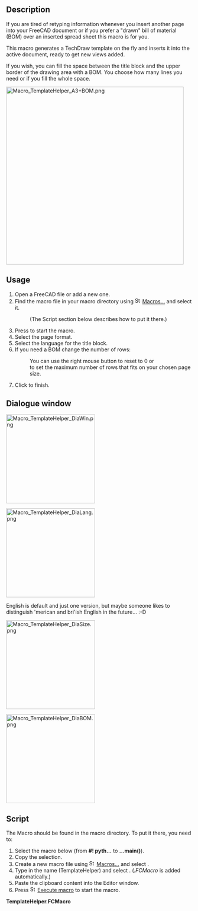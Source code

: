 <languages/>
<translate>

<!--T:1-->
{{Macro
|Name=Macro TemplateHelper
|Description=This macro generates a template to use with the TechDraw workbench and adds a new page with a new template object to the active dokument, ready to place views on it. And it can supply a bill of material (BOM), if wanted.
|Author=FBXL5
|Date=2023-12-26
|Version=00.02
|SeeAlso=[[TechDraw_TemplateGenerator|TechDraw TemplateGenerator]]
}}

== Description == <!--T:2-->

<!--T:3-->
If you are tired of retyping information whenever you insert another page into your FreeCAD document or if you prefer a "drawn" bill of material (BOM) over an inserted spread sheet this macro is for you.

<!--T:4-->
This macro generates a TechDraw template on the fly and inserts it into the active document, ready to get new views added.

<!--T:5-->
If you wish, you can fill the space between the title block and the upper border of the drawing area with a BOM. You choose how many lines you need or if you fill the whole space.

</translate>
[[Image:Macro_TemplateHelper_A3+BOM.png|480px]]
<translate>
<!--T:6-->
{{Caption|Page with macro generated template, ISO A3 + bill of material}}

== Usage == <!--T:7-->

<!--T:8-->
# Open a FreeCAD file or add a new one.
# Find the macro file in your macro directory using [[Image:Std_DlgMacroExecute.svg|16px]] [[Std_DlgMacroExecute|Macros...]] and select it.
#: (The Script section below describes how to put it there.)
# Press {{Button|Execute}} to start the macro.
# Select the page format.
# Select the language for the title block.
# If you need a BOM change the number of rows:
#: You can use the right mouse button to reset to 0 or
#: to set the maximum number of rows that fits on your chosen page size.
# Click {{Button|OK}} to finish.

== Dialogue window == <!--T:9-->

</translate>
[[Image:Macro_TemplateHelper_DiaWin.png|240px]]
<translate>
<!--T:10-->
{{Caption|Dialogue window on launch}}

</translate>
[[Image:Macro_TemplateHelper_DiaLang.png|240px]]
<translate>
<!--T:11-->
{{Caption|Language options}}

<!--T:12-->
English is default and just one version, but maybe someone likes to distinguish 'merican and bri'ish English in the future... :-D

</translate>
[[Image:Macro_TemplateHelper_DiaSize.png|240px]]
<translate>
<!--T:13-->
{{Caption|Format options, yet without A4- (landscape)}}

</translate>
[[Image:Macro TemplateHelper DiaBOM.png|240px]]
<translate>
<!--T:14-->
{{Caption|BOM options}}

== Script == <!--T:15-->

<!--T:16-->
The Macro should be found in the macro directory. To put it there, you need to:
# Select the macro below (from '''#! pyth...''' to '''...main()''').
# Copy the selection.
# Create a new macro file using [[Image:Std_DlgMacroExecute.svg|16px]] [[Std_DlgMacroExecute|Macros...]] and select {{Button|Create}}.
# Type in the name (TemplateHelper) and select {{Button|OK}}. (''.FCMacro'' is added automatically.)
# Paste the clipboard content into the Editor window.
# Press [[Image:Std_DlgMacroExecuteDirect.svg|16px]] [[Std_DlgMacroExecuteDirect|Execute macro]] to start the macro.


</translate>
<div class="mw-collapsible mw-collapsed toccolours">
'''TemplateHelper.FCMacro'''
<div class="mw-collapsible-content">
{{MacroCode|code=
#! python
# -*- coding: utf-8 -*-
# (c) 2021 <FBXL5>, LGPL
# Thanks to WRS for some very helpful suggestions.
"""
This script generates or overwrites a TechDraw Template file (MyTemplate.svg)
and then adds it to the active FreeCAD document.

GUI section:
1. It reads the Language parameter from the preferences to customise the
   user interface (DE and EN are finished and I tried my best with IT and FR)
2. It checks if you have assigned a template directory in your TechDraw preferences yet!
3. It checks if a FreeCAD file is opened.
   If either is False nothing will be generated.
4. You can choose a language for the title block labelling (fix texts).
   (DE, EN, IT, FR available)
5. You can choose one from several drawing formats.
   (ISO is finished but ANSI and Arch formats need tweaking)
6. If you need a bill of material you can enter the needed number of rows (lines).
   Right mouse action lets you reset the value to (default) 0 or to the maximum
   of rows which was set when the format was chosen.
7. You can choose to cancel or to execute the creation.

Template creation:
8. A template file (MyTemplate.svg) will be generated and
   saved into your template directory. (You can use it like any other template
   or save it for later reuse until it is overwritten by the next macro run)

Insertion sction:
9.  It adds new page object and a new temlate object to the active FreeCAD file.
10. "MyTemplate.svg" is loaded into the templated object.
11. Some editable texts are altered depending on allready existing pages:
    On all first page:
    - author's name
    - date of creation (current date)
    - format
    On any but the first page these are copied from the first page to the current:
    - Owner's details
    - Copyright info
    - Title and part number
    - CAD version
    and the total number of sheets is updated on all Pages
In contrast to manually inserted pages and templates these pages and templates
are numbered with only 2 digits and afterwards their labels are changed
from page to Blatt/Sheet/Feuille/Pagina + the two digit number.

Some entries could be handled by follow-up macros now.

!!! It is strongly recommended to save,close and reopen
    the active document before adding another page,
    especially with another format.
    The previously generated editable texts will slip to the
!!! current positions of the newly generated ones

I have tried to follow this naming rule:
 class names:    CamelCase
 function names: mixedCase
 constant names: ALL_CAPITAL + underscore
 variable names: lower_case + underscore
"""

__Name__= "Template Helper"
__Comment__ = "Template generator, Page adder, BOM provider"
__Author__ = "FBXL5"
__Version__ = "00.02"
__Date__    = "2023-12-26"
__License__ = "LGPL-2.0-or-later as FreeCAD"
__Web__ = ""
__Wiki__ = "http://www.freecad.org/wiki/index.php?title=Macro_TemplateHelper"
__Icon__  = ""
__IconW__  = ""
__Help__ = "Start the macro and see what happens"
__Status__ = "Alpha"
__Requires__ = "FreeCAD >= 0.19 + Python3 "
__Communication__ = "http://www.freecad.org/wiki/index.php?title=User: FBXL5"
__Files__ = ""

# imports and constants
import time, os     # built-in modules
from PySide2 import QtCore
from PySide2.QtWidgets import (QDialog, QPushButton, QLabel, QComboBox,
                               QLineEdit, QAction, QDoubleSpinBox)

# - SVG creation -

class ToteBag:
    pass
# This class is empty to act as a container for several variables

borders = ToteBag()      #- one bag for drawing border offsets
sheet_format = ToteBag() #- one bag for page dimensions
title_block = ToteBag()  #- one bag for title block static texts
bom_list = ToteBag()     #- one bag for bill of material
owner_data = ToteBag()   #- one bag for owner's data and copyright info

class InputWindow(QDialog):
    """
    This provides a user interface to set some properties.
    """
    def __init__(self):
        super(InputWindow, self).__init__()
        self.initUI()

    def initUI(self):
        # set some defaut values
        #- Get the path to the template folder that is set in the FreeCAD parameters
        parameter_path = FreeCAD.ParamGet("User parameter:BaseApp/Preferences/Mod/TechDraw/Files")
        template_path = parameter_path.GetString("TemplateDir")
        template_name = "MyTemplate.svg"
        #- Link template_path and template_name for any OS
        self.template_file = os.path.join(template_path, template_name)

        parameter_path = FreeCAD.ParamGet("User parameter:BaseApp/Preferences/General")
        app_language = parameter_path.GetString("Language")
        self.setWindowTexts(app_language)

        self.result = "Cancelled" # Default return status
        # the window has 640 x 480 pixels and is centered by default
        #- set window dimensions
        self.setMaximumWidth(400)
        self.setMaximumHeight(350)
        self.setWindowTitle(self.text_window)
        self.setWindowFlags(QtCore.Qt.WindowStaysOnTopHint)

        if template_path == "":
            # create some labels
            self.text_template_directory = ("" +
            "You haven't assigned a template directory \n" +
            "in your TechDraw preferences yet! \n\n" +
            "Have a look at: \n Preferenes \n - TechDraw \n - " +
            "General \n - Template Directory")
            self.label_format = QLabel(self.text_template_directory, self)
            self.label_format.setStyleSheet("""
                background-color: #f0ddbb;
                font-size: 14px;
                """)
            #- OK button
            self.ok_button = QPushButton(self.text_ok, self)
            self.ok_button.clicked.connect(self.onCancel)
            self.ok_button.move(200, 300)

        elif FreeCAD.activeDocument() == None:
            # create some labels
            self.text_template_directory = ("" +
            "No active FreeCAD file found! \n\n" +
            "Open a FreeCAD file before \n" +
            "launching this macro. \n")
            self.label_format = QLabel(self.text_template_directory, self)
            self.label_format.setStyleSheet("""
                background-color: #f0ddbb;
                font-size: 22px;
                """)
            #- OK button
            self.ok_button = QPushButton(self.text_ok, self)
            self.ok_button.clicked.connect(self.onCancel)
            self.ok_button.move(200, 300)

        else:
            # create some labels
            self.label_format = QLabel(self.text_format, self)
            self.label_format.move(20, 90)
            self.label_language = QLabel(self.text_language, self)
            self.label_language.move(20, 20)
            self.label_BOM_rows = QLabel(self.text_bom, self)
            self.label_BOM_rows.move(20, 160)
            self.label_warning = QLabel(self.text_warning, self)
            self.label_warning.move(20, 260)
            # set up lists for pop-ups
            self.format_list = ("ISO A0","ISO A1","ISO A2","ISO A3","ISO A4","ISO A4-",\
                "ANSI A","ANSI B","ANSI C","ANSI D","ANSI E",\
                "Arch A","Arch B","Arch C","Arch D","Arch E","Arch E1")
            self.language_list = ("DE","FR","IT","UK","US")
            # create some result containers and set default values
            self.result_format   = "ISO A4"
            self.result_language = "UK"
            # create some input elements
            #- set up pop-up menu - ComboBox - Format
            self.popup_format = QComboBox(self)
            self.popup_format.setToolTip(self.tooltip_format)
            self.popup_format.move(200, 100)
            self.popup_format.addItems(self.format_list)
            self.popup_format.setCurrentIndex(self.format_list.index("ISO A4"))
            self.popup_format.activated[str].connect(self.onPopupFormat)
            #- set up pop-up menu - ComboBox - Language
            self.popup_language = QComboBox(self)
            self.popup_language.setToolTip(self.tooltip_language)
            self.popup_language.move(200, 20)
            self.popup_language.addItems(self.language_list)
            self.popup_language.setCurrentIndex(self.language_list.index("UK"))
            self.popup_language.activated[str].connect(self.onPopupLanguage)
            # set up text input field - Number of BOM rows
            self.input_BOM_rows = QDoubleSpinBox(self)
            self.input_BOM_rows.setToolTip(self.tooltip_bom)
            self.input_BOM_rows.setMinimum(0)
            self.input_BOM_rows.setMaximum(34) # default value for ISO A4
            self.input_BOM_rows.setDecimals(0) # no decimals
            self.input_BOM_rows.setValue(0)    # no BOM as default
            self.input_BOM_rows.move(200, 180)
            self.input_BOM_rows.setFixedWidth(60)
            # set contextual menu options for text editing widget
            # reset text field to default
            self.BOM_action1 = QAction(self)
            self.BOM_action1.setText(self.text_none)
            self.BOM_action1.triggered.connect(self.onBOMAction1)
            # set tex maximum
            self.BOM_action2 = QAction(self)
            self.BOM_action2.setText(self.text_maximum)
            self.BOM_action2.triggered.connect(self.onBOMAction2)
            # define RMB-menu and add options
            self.input_BOM_rows.setContextMenuPolicy(QtCore.Qt.ActionsContextMenu)
            self.input_BOM_rows.addAction(self.BOM_action1)
            self.input_BOM_rows.addAction(self.BOM_action2)

            #- cancel button
            self.cancel_button = QPushButton(self.text_cancel, self)
            self.cancel_button.clicked.connect(self.onCancel)
            self.cancel_button.setAutoDefault(False) # no AutoDefault with okButton!
            self.cancel_button.move(80, 300)
            #- OK button
            self.ok_button = QPushButton(self.text_ok, self)
            self.ok_button.clicked.connect(self.onOk)
            self.ok_button.move(200, 300)

        # now make the window visible
        self.show()

    def setWindowTexts(self, lang):
        if lang == "German":
            self.text_format   = "Gewünschtes Blattformat \nauswählen"
            self.text_language = "Sprache für Schriftfeld \nund Stückliste auswählen"
            self.text_bom      = ("Bei Bedarf \nAnzahl erforderlicher"+
            " \nStücklistenzeilen eingeben")
            self.text_window   = "Dialogfenster"
            self.text_cancel   = "Abbrechen"
            self.text_ok       = "OK"
            self.text_none     = "Keine"
            self.text_maximum  = "Maximal"
            self.text_warning  = ("Nicht vergessen, die Datei zu \nSpeichern, Schließen " +
            "und wieder zu Öffnen!")
            self.tooltip_format   = ("Die Auswahl eines Blattformats \nsetzt "+
            "die Anzahl der Stücklistenzeilen \nauf 0 zurück")
            self.tooltip_language = "Sprache des Schriftfeldes auswählen"
            self.tooltip_bom      = ("Die Anzahl der \nStücklistenzeilen"+
            " \neingeben oder  mit \nder rechten Maustaste \n\"Keine\" oder \n\"Maximal\" auswählen")
        elif lang == "French":
            self.text_format   = "Sélectionnez le format \nde page de votre choix"
            self.text_language = "Sélectionnez language de le \ncartouche et la liste des pièces"
            self.text_bom      = "Entrer nombre de lignes \npour la liste des pièces, \nau besoin"
            self.text_window   = "Fenêtre de dialogue"
            self.text_cancel   = "Annuler"
            self.text_ok       = "OK"
            self.text_none     = "Aucun"
            self.text_maximum  = "Maximum"
            self.text_warning  = "Don't forget to Save, Close \nand Reopen the file!"
            self.tooltip_format   = ("Selecting a sheet format \n"+
            "resets the number \nof BOM rows to 0")
            self.tooltip_language = "Select language of the title block"
            self.tooltip_bom      = ("Enter the number \nof BOM rows or use \n"+
            "right mouse buton \nto select \"Aucun\" or \n\"Maximum\"")
        elif lang == "Italian":
            self.text_format   = "Selezionare il formato \ndesiderato"
            self.text_language = "Selezionare lingua del \ncartiglio e la lista dei pezzi"
            self.text_bom      = "Inserire numero delle linee \nper la lista dei pezzi, \nall'occorrenza"
            self.text_window   = "Finestra di dialogo"
            self.text_cancel   = "Annulla"
            self.text_ok       = "OK"
            self.text_none     = "Nessuno"
            self.text_maximum  = "Massimo"
            self.text_warning  = "Don't forget to Save, Close \nand Reopen the file!"
            self.tooltip_format   = ("Selecting a sheet format \n"+
            "resets the number \nof BOM rows to 0")
            self.tooltip_language = "Select language of the title block"
            self.tooltip_bom      = ("Enter the number \nof BOM rows or use \n"+
            "right mouse buton \nto select \"Nessuno\" or \n\"Massimo\"")
        else:
            self.text_format   = "Select desired \nsheet format"
            self.text_language = "Select language for \nthe title block and BOM"
            self.text_bom      = "Enter number of rows \nfor a BOM, if required"
            self.text_window   = "Dialogue window"
            self.text_cancel   = "Cancel"
            self.text_ok       = "OK"
            self.text_none     = "None"
            self.text_maximum  = "Maximum"
            self.text_warning  = "Don't forget to Save, Close \nand Reopen the file!"
            self.tooltip_format   = ("Selecting a sheet format \n"+
            "resets the number \nof BOM rows to 0")
            self.tooltip_language = "Select language of the title block"
            self.tooltip_bom      = ("Enter the number \nof BOM rows or use \n"+
            "right mouse buton \nto select \"None\" or \n\"Maximum\"")

    def onPopupFormat(self, selected_text):
        self.result_format = selected_text
        # WRS suggestion:
        max_row = 0
        # Set the maximum number of rows for the chosen format
        if selected_text == "ISO A4-":
            max_row = 18
        elif selected_text == "ISO A4":
            max_row = 34
        elif selected_text =="ISO A3":
            max_row = 34
        elif selected_text =="ISO A2":
            max_row = 54
        elif selected_text =="ISO A1":
            max_row = 83
        elif selected_text =="ISO A0":
            max_row = 125

        elif selected_text =="ANSI A":
            max_row = 31
        elif selected_text =="ANSI B":
            max_row = 31
        elif selected_text =="ANSI C":
            max_row = 56
        elif selected_text =="ANSI D":
            max_row = 78
        elif selected_text =="ANSI E":
            max_row = 128

        elif selected_text =="Arch A":
            max_row = 35
        elif selected_text =="Arch B":
            max_row = 35
        elif selected_text =="Arch C":
            max_row = 61
        elif selected_text =="Arch D":
            max_row = 86
        elif selected_text =="Arch E":
            max_row = 137
        elif selected_text =="Arch E1":
            max_row = 111
        else:
            max_row = 0

        self.input_BOM_rows.setMaximum(max_row) # max. value for selectd format
        self.input_BOM_rows.setValue(0)         # reset default value

    def onPopupLanguage(self, selected_text):
        self.result_language = selected_text

    def onBOMAction1(self):
        # no bill of material
	    self.input_BOM_rows.setValue(0)

    def onBOMAction2(self):
        # max. rows for selected format
        self.input_BOM_rows.setValue(self.input_BOM_rows.maximum())

    def onCancel(self):
        self.result = "Cancelled"
        self.close()

    def onOk(self):
        self.result = "OK"
        self.close()

#- set values according to ISO, ANSI, Arch
def setBorderValues(format):
    # customise values if needed
    # I assume ANSI and Arch need different values but as long as I'm not sure
    # these settings are quite redundant but are not removed
    if format[0:3] == "ANS":
        borders.drawing_area_top    = 10 # distance from page boundary
        borders.drawing_area_bottom = 10
        borders.drawing_area_left   = 20
        borders.drawing_area_right  = 10
        borders.sheet_frame_top     = 5  # distance from drawing area border
        borders.sheet_frame_bottom  = 5
        borders.sheet_frame_left    = 5
        borders.sheet_frame_right   = 5
    elif format[0:3] == "Arc":
        borders.drawing_area_top    = 10 # distance from page boundary
        borders.drawing_area_bottom = 10
        borders.drawing_area_left   = 20
        borders.drawing_area_right  = 10
        borders.sheet_frame_top     = 5  # distance from drawing area border
        borders.sheet_frame_bottom  = 5
        borders.sheet_frame_left    = 5
        borders.sheet_frame_right   = 5
    elif format == "ISO A4-":
        borders.drawing_area_top    = 20 # distance from page boundary
        borders.drawing_area_bottom = 10
        borders.drawing_area_left   = 10
        borders.drawing_area_right  = 10
        borders.sheet_frame_top     = 5  # distance from drawing area border
        borders.sheet_frame_bottom  = 5
        borders.sheet_frame_left    = 5
        borders.sheet_frame_right   = 5
    else:
        borders.drawing_area_top    = 10 # distance from page boundary
        borders.drawing_area_bottom = 10
        borders.drawing_area_left   = 20
        borders.drawing_area_right  = 10
        borders.sheet_frame_top     = 5  # distance from drawing area border
        borders.sheet_frame_bottom  = 5
        borders.sheet_frame_left    = 5
        borders.sheet_frame_right   = 5

def setSheetDimensions(format):
    if format[0:3] == "ANS":
        if format[-1:] == "A":
            sheet_format.width  = "216"
            sheet_format.height = "279"
        elif format[-1:] == "B":
            sheet_format.width  = "432"
            sheet_format.height = "279"
        elif format[-1:] == "C":
            sheet_format.width  = "559"
            sheet_format.height = "432"
        elif format[-1:] == "D":
            sheet_format.width  = "864"
            sheet_format.height = "559"
        else: # E
            sheet_format.width  = "1118"
            sheet_format.height = "864"
    elif format[0:3] == "Arc":
        if format[-1:] == "A":
            sheet_format.width  = "229"
            sheet_format.height = "305"
        elif format[-1:] == "B":
            sheet_format.width  = "457"
            sheet_format.height = "305"
        elif format[-1:] == "C":
            sheet_format.width  = "610"
            sheet_format.height = "457"
        elif format[-1:] == "D":
            sheet_format.width  = "914"
            sheet_format.height = "610"
        elif format[-1:] == "E":
            sheet_format.width  = "1219"
            sheet_format.height = "914"
        else: # E1
            sheet_format.width  = "1067"
            sheet_format.height = "762"
    else: # ISO
        if format[-2:] == "4-":
            sheet_format.width  = "297"
            sheet_format.height = "210"
        elif format[-1:] == "4":
            sheet_format.width  = "210"
            sheet_format.height = "297"
        elif format[-1:] == "3":
            sheet_format.width  = "420"
            sheet_format.height = "297"
        elif format[-1:] == "2":
            sheet_format.width  = "594"
            sheet_format.height = "420"
        elif format[-1:] == "1":
            sheet_format.width  = "841"
            sheet_format.height = "594"
        else: # A0
            sheet_format.width  = "1189"
            sheet_format.height = "841"
    print(format, sheet_format.width, sheet_format.height)

def setTitleBlockStaticTexts(language):
    # Labels for the text entry fields in chosen language
    if language == "DE":
        title_block.author_name      = "Ersteller:"
        title_block.date_of_creation = "Datum:"
        title_block.supervisor_name  = "Prüfer:"
        title_block.date_of_approval = "Datum:"
        title_block.sheet_format     = "Format:"
        title_block.sheet_scale      = "Maßstab:"
        title_block.weight           = "Gewicht:"
        title_block.owner            = "Eigentümer:"
        title_block.version          = "Version:"
        title_block.sheet_count      = "Blatt:"
    elif language == "FR":
        title_block.author_name      = "Dessinateur:"
        title_block.date_of_creation = "Date:"
        title_block.supervisor_name  = "Validé par:"
        title_block.date_of_approval = "Date:"
        title_block.sheet_format     = "Format:"
        title_block.sheet_scale      = "Échelle:"
        title_block.weight           = "Poids:"
        title_block.owner            = "Société:"
        title_block.version          = "Version:"
        title_block.sheet_count      = "Feuille:"
    elif language == "IT":
        title_block.author_name      = "Nome Progettista:"
        title_block.date_of_creation = "Data:"
        title_block.supervisor_name  = "Supervisore:"
        title_block.date_of_approval = "Data:"
        title_block.sheet_format     = "Formato:"
        title_block.sheet_scale      = "Scala:"
        title_block.weight           = "Peso:"
        title_block.owner            = "Ditta:"
        title_block.version          = "Numero di Versione:"
        title_block.sheet_count      = "Pagina:"
    else:
        title_block.author_name      = "Author Name:"
        title_block.date_of_creation = "Date:"
        title_block.supervisor_name  = "Supervisor Name:"
        title_block.date_of_approval = "Date:"
        title_block.sheet_format     = "Format:"
        title_block.sheet_scale      = "Scale:"
        title_block.weight           = "Weight:"
        title_block.owner            = "Owner:"
        title_block.version          = "Version:"
        title_block.sheet_count      = "Sheet:"

def setBillOfMaterialTexts(language):
    # Labels for the BOM bottom line in chosen language
    if language == "DE":
        bom_list.position = "Pos."
        bom_list.amount   = "Menge"
        bom_list.unit     = "Einheit"
        bom_list.title    = "Benennung"
        bom_list.number   = "Sachnummer"
        bom_list.material = "Werkstoff"
        bom_list.mass     = "Masse"
        bom_list.remark   = "Bemerkung"
    else:
        bom_list.position = "Pos."
        bom_list.amount   = "Qty."
        bom_list.unit     = "Unit"
        bom_list.title    = "Title"
        bom_list.number   = "Part number"
        bom_list.material = "Material"
        bom_list.mass     = "Mass"
        bom_list.remark   = "Remark"

#- Function to generate an svg-instruction to draw a rectangle with the given values
def svgrect(width,height,x,y):
    svg_line=("<rect width=\""+width+"\" height=\""+height+"\" x=\""+x+"\" y=\""+y+"\" />")
    return svg_line

#- Function to generate an svg-instruction to draw a path element (line) with the given values
def svgpath(x1,y1,x2,y2):
    if x2=="v" or x2=="V" or x2=="h" or x2=="H":
        svg_line=("<path d=\"m "+x1+","+y1+" "+x2+" "+y2+"\" />")
    else:
        svg_line=("<path d=\"m "+x1+","+y1+" l "+x2+","+y2+"\" />")
    return svg_line

#- Function to generate an svg-instruction to place a text element with the given values
def svgtext(posX,posY,strValue):
    svg_line=("<text x=\""+posX+"\" y=\""+posY+"\">"+strValue+"</text>")
    return svg_line

#- Function to generate an svg-instruction to place an editable text element with the given values
def FCeditext(entryName,posX,posY,strValue):
    svg_line=("<text freecad:editable=\""+entryName+"\" x=\""+posX+"\" y=\""+posY \
    +"\">  <tspan>"+strValue+"</tspan>  </text>")
    return svg_line

#- Create a file and insert a header line
def createSvgFile(file_path):
    t=open(file_path, "w") # w = write, overwrites existing files
    t.write("<?xml version=\"1.0\" encoding=\"UTF-8\" standalone=\"no\"?>")
    t.close

#- Create opening svg-tag
#   Namespace section
def startSvg(file_path):
    t=open(file_path, "a", encoding="utf-8")
    # a = append, new lines are added at the end of an existing file
    # encoding="utf-8", helps with special characters if the Python interpreter is in ASCII mode
    t.write("\n"+"\n")
    t.write("<svg\n")
    t.write("  xmlns=\"http://www.w3.org/2000/svg\" version=\"1.1\"\n")
    t.write("  xmlns:freecad=\"http://www.freecad.org/wiki/index.php?title=Svg_Namespace\"\n")
    t.close
#   Sheet size section
def createSheet(file_path):
    #- set sheet dimensions
    sWidth  = sheet_format.width
    sHeight = sheet_format.height
    t=open(file_path, "a", encoding="utf-8")
    t.write("  width =\""+sWidth+"mm\"\n")
    t.write("  height=\""+sHeight+"mm\"\n")
    t.write("  viewBox=\"0 0 "+sWidth+" "+sHeight+"\">\n")
    t.close
    # identical values for width and height and Viewbox' width and height will synchronise mm and svg-units

#- Create closing svg-tag
def endSvg(file_path):
    t=open(file_path, "a", encoding="utf-8")
    t.write("</svg>")
    t.close

#- Frame creation
def createFrame(file_path):
    t=open(file_path, "a", encoding="utf-8")
    t.write("    <g id=\"drawing-frame\"\n")
    t.write("      style=\"fill:none;stroke:#000000;stroke-width:0.5;\
stroke-linecap:round\">\n")
    #- set sheet dimensions
    sWidth  = sheet_format.width
    sHeight = sheet_format.height
    #- set frame offsets
    dAT = borders.drawing_area_top
    dAB = borders.drawing_area_bottom
    dAL = borders.drawing_area_left
    dAR = borders.drawing_area_right
    sFT = borders.sheet_frame_top
    sFB = borders.sheet_frame_bottom
    sFL = borders.sheet_frame_left
    sFR = borders.sheet_frame_right
    # inner Frame, drawing area
    #- upper left corner
    drawingX=str(dAL)
    drawingY=str(dAT)
    #- lower right corner
    drawingWidth=str(int(sWidth)-dAR)
    drawingHeight=str(int(sHeight)-dAB)
    t.write("      <!-- Drawing area "+drawingX+" "+drawingY+" "+drawingWidth+" "+drawingHeight+" -->\n")
    #- frame dimensions
    drawingWidth=str(int(sWidth)-dAL-dAR)
    drawingHeight=str(int(sHeight)-dAT-dAB)
    #- frame rectangle
    t.write("      "+svgrect(drawingWidth,drawingHeight,drawingX,drawingY)+"\n")
    # outer frame
    #- upper left corner
    drawingX=str(dAL-sFL)
    drawingY=str(dAT-sFT)
    #- lower right corner
    drawingWidth=str(int(sWidth)-dAR+sFR)
    drawingHeight=str(int(sHeight)-dAB+sFB)
    t.write("      <!-- Sheet frame "+drawingX+" "+drawingY+" "+drawingWidth+" "+drawingHeight+" -->\n")
    #- frame dimensions
    drawingWidth=str(int(sWidth)-dAL-dAR+sFL+sFR)
    drawingHeight=str(int(sHeight)-dAT-dAB+sFT+sFB)
    #- frame rectangle
    t.write("      "+svgrect(drawingWidth,drawingHeight,drawingX,drawingY)+"\n")
    t.write("    </g>\n\n")
    t.close

#- Indexes and folding marks creation
def createDecoration(file_path):
    t = open(file_path, "a", encoding="utf-8")
    t.write("    <g id=\"index-separators\"\n")
    t.write("      style=\"fill:none;stroke:#000000;stroke-width:0.25;\
stroke-linecap:round\">\n")
    #- set sheet dimensions
    sWidth  = sheet_format.width
    sHeight = sheet_format.height
    #- set frame offsets
    dAT = borders.drawing_area_top
    dAB = borders.drawing_area_bottom
    dAL = borders.drawing_area_left
    dAR = borders.drawing_area_right
    sFT = borders.sheet_frame_top
    sFB = borders.sheet_frame_bottom
    sFL = borders.sheet_frame_left
    sFR = borders.sheet_frame_right

    drawingX=str(dAL)
    drawingY=str(dAT)
    drawingWidth=str(int(sWidth)-dAL-dAR)
    drawingHeight=str(int(sHeight)-dAT-dAB)

    #- starting point values of center lines
    indexCenter=str(int(drawingWidth)/2+dAL)
    indexMiddle=str(int(drawingHeight)/2+dAT)
    indexLeft=str(dAL+5)
    indexRight=str(int(drawingWidth)+dAL-5)
    indexUpper=str(dAT+5)
    indexLower=str(int(drawingHeight)+dAT-5)

    #- centre and middle markings of drawing area
    if sWidth=="210": # format=="DIN-A4":
        indexLeft=str(dAL)
        t.write("        "+svgpath(indexLeft,indexMiddle,"h","-15")+"\n")
    elif sWidth == "297": # format=="DIN-A4-":
        indexUpper = str(dAT)
        t.write("        "+svgpath(indexCenter,indexUpper,"v","-15")+"\n")
    elif sWidth=="420": # format=="DIN-A3":
        indexLeft=str(dAL+5)
        t.write("        "+svgpath(indexCenter,indexUpper,"v","-10")+"\n")
        t.write("        "+svgpath(indexCenter,indexLower,"v"," 10")+"\n")
        t.write("        "+svgpath(indexLeft,indexMiddle,"h","-20")+"\n")
        t.write("        "+svgpath(indexRight,indexMiddle,"h"," 10")+"\n")
    else :
        t.write("        "+svgpath(indexCenter,indexUpper,"v","-10")+"\n")
        t.write("        "+svgpath(indexCenter,indexLower,"v"," 10")+"\n")
        t.write("        "+svgpath(indexLeft,indexMiddle,"h","-10")+"\n")
        t.write("        "+svgpath(indexRight,indexMiddle,"h"," 10")+"\n")

    #- starting point values of separator lines
    indexLeft =str(dAL)
    indexRight=str(int(drawingWidth)+dAL)
    indexUpper=str(dAT)
    indexLower=str(int(drawingHeight)+dAT)

    #- set number of horizontal and vertical indexes
    # this needs to be extended for American formats
    if sWidth=="420": # format=="DIN-A3":
        indexCountX=8
        indexCountY=6
    elif sWidth=="594": # format=="DIN-A2":
        indexCountX=12
        indexCountY=8
    elif sWidth=="841": # format=="DIN-A1":
        indexCountX=16
        indexCountY=12
    elif sWidth=="1189": # format=="DIN-A0":
        indexCountX=24
        indexCountY=16
    else :
        indexCountX=0
        indexCountY=0

    #- indexCenter and indexMiddle contain strings but floating point
    #   numbers are needed to calculate
    floatCenter=int(drawingWidth)/2+dAL
    floatMiddle=int(drawingHeight)/2+dAT

    #- horizontal index separators
    max=int(indexCountX/2-1)
    for value in range(0,max):
        indexX=str(floatCenter+(value+1)*50)
        t.write("        "+svgpath(indexX,indexUpper,"v"," -5")+"\n")
        t.write("        "+svgpath(indexX,indexLower,"v","  5")+"\n")
        indexX=str(floatCenter-(value+1)*50)
        t.write("        "+svgpath(indexX,indexUpper,"v"," -5")+"\n")
        t.write("        "+svgpath(indexX,indexLower,"v","  5")+"\n")

    #- vertical index separators
    max=int(indexCountY/2-1)
    for value in range(0,max):
        indexY=str(floatMiddle+(value+1)*50)
        t.write("        "+svgpath(indexLeft, indexY,"h"," -5")+"\n")
        t.write("        "+svgpath(indexRight,indexY,"h","  5")+"\n")
        indexY=str(floatMiddle-(value+1)*50)
        t.write("        "+svgpath(indexLeft, indexY,"h"," -5")+"\n")
        t.write("        "+svgpath(indexRight,indexY,"h","  5")+"\n")

    t.write("    </g>\n")

    t.write("    <g id=\"indexes\"\n")
    t.write("      style=\"font-size:3.5;text-anchor:middle;fill:#000000;\
    font-family:osifont\">\n")

    #- position point values of indexes
    indexLeft=str(dAL-sFL/2)
    indexRight=str(int(drawingWidth)+dAL+sFR/2)
    indexUpper=str(dAT-1)
    indexLower=str(int(drawingHeight)+dAT+sFB-1)

    #- horizontal indexes, numbers
    max=int(indexCountX/2)
    for value in range(0,max):
        indexX=str(floatCenter+value*50+25)
        t.write("        "+svgtext(indexX,indexUpper,str(int(indexCountX/2+value+1)))+"\n")
        t.write("        "+svgtext(indexX,indexLower,str(int(indexCountX/2+value+1)))+"\n")
        indexX=str(floatCenter-value*50-25)
        t.write("        "+svgtext(indexX,indexUpper,str(int(indexCountX/2-value)))+"\n")
        t.write("        "+svgtext(indexX,indexLower,str(int(indexCountX/2-value)))+"\n")

    #- vertical indexes, letters
    max=int(indexCountY/2)
    for value in range(0,max):
        indexY=str(floatMiddle+value*50+25)
        if int(indexCountY/2+value+1)>9 :  # to avoid the letter J
            t.write("        "+svgtext(indexLeft,indexY,chr(64+int(indexCountY/2+value+2)))+"\n")
            t.write("        "+svgtext(indexRight,indexY,chr(64+int(indexCountY/2+value+2)))+"\n")
        else :
            t.write("        "+svgtext(indexLeft,indexY,chr(64+int(indexCountY/2+value+1)))+"\n")
            t.write("        "+svgtext(indexRight,indexY,chr(64+int(indexCountY/2+value+1)))+"\n")
        indexY=str(floatMiddle-value*50-25)
        t.write("        "+svgtext(indexLeft,indexY,chr(64+int(indexCountY/2-value)))+"\n")
        t.write("        "+svgtext(indexRight,indexY,chr(64+int(indexCountY/2-value)))+"\n")

    t.write("    </g>\n\n")

    #- puncher mark
    t.write("    <g id=\"puncher mark\"\n")
    t.write("      style=\"fill:none;stroke:#b0b0b0;stroke-width:0.25;\
    stroke-linecap:miter;stroke-miterlimit:4\">\n")
    if sWidth in["1189", "841", "594"] : # A3 and A4 have extended middle markings
        t.write("        "+svgpath(str(dAL-sFL),str(int(sHeight)-(297/2)),"h","-10")+"\n")
    t.write("    </g>\n\n")

    #- folding marks
    t.write("    <g id=\"folding marks\"\n")
    t.write("      style=\"fill:none;stroke:#b0b0b0;stroke-width:0.25;\
    stroke-linecap:miter;stroke-miterlimit:4\">\n")
    if sWidth=="420": # DIN-A3
        t.write("        "+svgpath("125",str(dAT-sFT),"v"," -5")+"\n")
        t.write("        "+svgpath("125",str(int(sHeight)-dAB+sFB),"v","  5")+"\n")
        t.write("        "+svgpath("230",str(dAT-sFT),"v","-5")+"\n")
        t.write("        "+svgpath("230",str(int(sHeight)-dAB+sFB),"v","  5")+"\n")
    elif sWidth=="594": # DIN-A2
        t.write("        "+svgpath("210",str(dAT-sFT),"v"," -5")+"\n")
        t.write("        "+svgpath("210",str(int(sHeight)-dAB+sFB),"v","  5")+"\n")
        t.write("        "+svgpath("402",str(dAT-sFT),"v"," -5")+"\n")
        t.write("        "+svgpath("402",str(int(sHeight)-dAB+sFB),"v","  5")+"\n")
        t.write("        "+svgpath("105",str(dAT-sFT),"v"," -5")+"\n")
        t.write("        "+svgpath("  5","123","h"," -5")+"\n")
        t.write("        "+svgpath(str(int(sWidth)-dAR+sFR),"123","h","  5")+"\n")
    elif sWidth=="841": # DIN-A1
        t.write("        "+svgpath("210",str(dAT-sFT),"v"," -5")+"\n")
        t.write("        "+svgpath("210",str(int(sHeight)-dAB+sFB),"v","  5")+"\n")
        t.write("        "+svgpath("400",str(dAT-sFT),"v"," -5")+"\n")
        t.write("        "+svgpath("400",str(int(sHeight)-dAB+sFB),"v","  5")+"\n")
        t.write("        "+svgpath("651",str(dAT-sFT),"v"," -5")+"\n")
        t.write("        "+svgpath("651",str(int(sHeight)-dAB+sFB),"v","  5")+"\n")
        t.write("        "+svgpath("105",str(dAT-sFT),"v"," -5")+"\n")
        t.write("        "+svgpath("  5","297","h"," -5")+"\n")
        t.write("        "+svgpath(str(int(sWidth)-dAR+sFR),"297","h","  5")+"\n")
    elif sWidth=="1189": # DIN-A0
        t.write("        "+svgpath("210",str(dAT-sFT),"v"," -5")+"\n")
        t.write("        "+svgpath("210",str(int(sHeight)-dAB+sFB),"v","  5")+"\n")
        t.write("        "+svgpath("400",str(dAT-sFT),"v"," -5")+"\n")
        t.write("        "+svgpath("400",str(int(sHeight)-dAB+sFB),"v","  5")+"\n")
        t.write("        "+svgpath("590",str(dAT-sFT),"v"," -5")+"\n")
        t.write("        "+svgpath("590",str(int(sHeight)-dAB+sFB),"v","  5")+"\n")
        t.write("        "+svgpath("780",str(dAT-sFT),"v"," -5")+"\n")
        t.write("        "+svgpath("780",str(int(sHeight)-dAB+sFB),"v","  5")+"\n")
        t.write("        "+svgpath("999",str(dAT-sFT),"v"," -5")+"\n")
        t.write("        "+svgpath("999",str(int(sHeight)-dAB+sFB),"v","  5")+"\n")
        t.write("        "+svgpath("105",str(dAT-sFT),"v"," -5")+"\n")
        t.write("        "+svgpath("  5","247","h"," -5")+"\n")
        t.write("        "+svgpath(str(int(sWidth)-dAR+sFR),"247","h","  5")+"\n")
        t.write("        "+svgpath("  5","544","h"," -5")+"\n")
        t.write("        "+svgpath(str(int(sWidth)-dAR+sFR),"544","h","  5")+"\n")

    t.write("    </g>\n\n")
    t.close

#- Title block movable
def createTitleBlock(file_path):
    #- set sheet dimensions
    sWidth  = sheet_format.width
    sHeight = sheet_format.height
    #- set frame offsets
    dAB = borders.drawing_area_bottom
    dAR = borders.drawing_area_right
    #- set static texts
    tb_author     = title_block.author_name
    tb_created    = title_block.date_of_creation
    tb_supervisor = title_block.supervisor_name
    tb_approved   = title_block.date_of_approval
    tb_format     = title_block.sheet_format
    tb_scale      = title_block.sheet_scale
    tb_weight     = title_block.weight
    tb_owner      = title_block.owner
    tb_version    = title_block.version
    tb_sheet      = title_block.sheet_count

    #- lower left corner
    tbX=str(int(sWidth)-dAR-180) # 180 according to DIN EN ISO 7200
    tbY=str(int(sHeight)-dAB)
    #- group to move allelements in one step
    t=open(file_path, "a", encoding="utf-8")
    t.write("    <g id=\"titleblock\"\n")
    t.write("      transform=\"translate("+tbX+","+tbY+")\">\n")
    t.write("      <!-- Title block base point -->\n\n")
    #- title block
    t.write("      <g id=\"titleblock-frame\"\n")
    t.write("        style=\"fill:none;stroke:#000000;stroke-width:0.35;\
stroke-linecap:miter;stroke-miterlimit:4\">\n")
    if sWidth != "210": # DIN-A4
        t.write("        "+svgpath("  0","  0","  0","-63")+"\n")
    t.write("        "+svgpath("  0","-63","180","  0")+"\n")
    t.write("        "+svgpath("  0"," -4","h","155")+"\n")
    t.write("        "+svgpath("  0","-16","h","155")+"\n")
    t.write("        "+svgpath("  0","-30","h","155")+"\n")
    t.write("        "+svgpath("  0","-46.5","h"," 50")+"\n")
    t.write("        "+svgpath(" 25"," -4","v","-26")+"\n")
    t.write("        "+svgpath(" 50"," -4","v","-59")+"\n")
    t.write("        "+svgpath("140"," -4","v","-12")+"\n")
    t.write("        "+svgpath("155","  0","v","-63")+"\n")
    t.write("        "+svgpath("160","  0","v","-63")+"\n")
    t.write("        "+svgpath("155"," -7","h"," 25")+"\n")
    t.write("        "+svgpath("155","-14","h"," 25")+"\n")
    t.write("        "+svgpath("155","-21","h"," 25")+"\n")
    t.write("        "+svgpath("155","-28","h"," 25")+"\n")
    t.write("        "+svgpath("155","-35","h"," 25")+"\n")
    t.write("        "+svgpath("155","-42","h"," 25")+"\n")
    t.write("        "+svgpath("155","-49","h"," 25")+"\n")
    t.write("        "+svgpath("155","-56","h"," 25")+"\n")
    t.write("      </g>\n")
    #- small texts, left-aligned
    t.write("      <g id=\"titleblock-text-non-editable\"\n")
    t.write("        style=\"font-size:2.5;text-anchor:start;fill:#000000;\
font-family:osifont\">\n")
    t.write("        "+svgtext("  1.5","-60  ", tb_author)+"\n")
    t.write("        "+svgtext("  1.5","-52  ", tb_created)+"\n")
    t.write("        "+svgtext("  1.5","-43.5 ", tb_supervisor)+"\n")
    t.write("        "+svgtext("  1.5","-35.5 ", tb_approved)+"\n")
    t.write("        "+svgtext("  1.5","-27  ", tb_format)+"\n")
    t.write("        "+svgtext("  1.5","-13  ", tb_scale)+"\n")
    t.write("        "+svgtext(" 26.5","-13  ", tb_weight)+"\n")
    t.write("        "+svgtext(" 51.5","-27  ", tb_owner)+"\n")
    t.write("        "+svgtext(" 51.5","-13  ", tb_version)+"\n")
    t.write("        "+svgtext("141.5","-13  ", tb_sheet)+"\n")
    t.write("      </g>\n")
    #- revision indexes, centered
    t.write("      <g id=\"titleblock-revision-indexes\"\n")
    t.write("        style=\"font-size:5.0;text-anchor:middle;fill:#000000;\
font-family:osifont\">\n")
    t.write("        "+svgtext("157.5"," -1.5  ","A")+"\n")
    t.write("        "+svgtext("157.5"," -8.5  ","B")+"\n")
    t.write("        "+svgtext("157.5","-15.5  ","C")+"\n")
    t.write("        "+svgtext("157.5","-22.5  ","D")+"\n")
    t.write("        "+svgtext("157.5","-29.5  ","E")+"\n")
    t.write("        "+svgtext("157.5","-36.5  ","F")+"\n")
    t.write("        "+svgtext("157.5","-43.5  ","G")+"\n")
    t.write("        "+svgtext("157.5","-50.5  ","H")+"\n")
    t.write("        "+svgtext("157.5","-57.5  ","I")+"\n")
    t.write("      </g>\n")

    t.write("    </g>\n\n")
    t.close

#- Title block editable texts
def createEditableText(file_path):
    #- set sheet dimensions
    sWidth  = sheet_format.width
    sHeight = sheet_format.height
    #- set frame offsets
    dAB = borders.drawing_area_bottom
    dAR = borders.drawing_area_right

    #- offsets for editable texts
    edX=int(sWidth)-dAR-180 # 180 according to DIN EN ISO 7200
    edY=int(sHeight)-dAB

    t=open(file_path, "a", encoding="utf-8")
    t.write("    <g id=\"titleblock-editable-owner\"\n")
    t.write("      style=\"font-size:3.5;text-anchor:start;fill:#0000d0;\
font-family:osifont\">\n")

    t.write("      "+FCeditext("Owner",str(edX+65),str(edY-27.0),"Owner")+"\n")
    t.write("    </g>\n")

    t.write("    <g id=\"titleblock-editable-address\"\n")
    t.write("      style=\"font-size:2.5;text-anchor:start;fill:#0000d0;\
font-family:osifont\">\n")
    t.write("      "+FCeditext("Address-1",str(edX+65),str(edY-23.5),"Address1")+"\n")
    t.write("      "+FCeditext("Address-2",str(edX+65),str(edY-20.0),"Address2")+"\n")
    t.write("      "+FCeditext("MailTo",   str(edX+65),str(edY-16.5),"MailTo")+"\n")
    t.write("      "+FCeditext("Copyright",str(edX+2), str(edY-1.0), "Copyright")+"\n")
    t.write("    </g>\n")

    t.write("    <g id=\"titleblock-editable-medium\"\n")
    t.write("      style=\"font-size:5;text-anchor:start;fill:#0000d0;\
font-family:osifont\">\n")
    t.write("      "+FCeditext("Author",    str(edX+2),  str(edY-55.0),"Author")+"\n")
    t.write("      "+FCeditext("AuDate",    str(edX+7),  str(edY-47.5),"YYYY/MM/DD")+"\n")
    t.write("      "+FCeditext("Supervisor",str(edX+2),  str(edY-38.5),"Supervisor")+"\n")
    t.write("      "+FCeditext("SvDate",    str(edX+7),  str(edY-31.0),"YYYY/MM/DD")+"\n")
    t.write("      "+FCeditext("SubTitle",  str(edX+64), str(edY-42.0),"Sub-title")+"\n")
    t.write("      "+FCeditext("Version",   str(edX+60), str(edY-8.0), "Version")+"\n")
    t.write("      "+FCeditext("Revision-A",str(edX+162),str(edY-1.5), "______")+"\n")
    t.write("      "+FCeditext("Revision-B",str(edX+162),str(edY-8.5), "______")+"\n")
    t.write("      "+FCeditext("Revision-C",str(edX+162),str(edY-15.5),"______")+"\n")
    t.write("      "+FCeditext("Revision-D",str(edX+162),str(edY-22.5),"______")+"\n")
    t.write("      "+FCeditext("Revision-E",str(edX+162),str(edY-29.5),"______")+"\n")
    t.write("      "+FCeditext("Revision-F",str(edX+162),str(edY-36.5),"______")+"\n")
    t.write("      "+FCeditext("Revision-G",str(edX+162),str(edY-43.5),"______")+"\n")
    t.write("      "+FCeditext("Revision-H",str(edX+162),str(edY-50.5),"______")+"\n")
    t.write("      "+FCeditext("Revision-I",str(edX+162),str(edY-57.5),"______")+"\n")
    t.write("    </g>\n")

    t.write("    <g id=\"titleblock-editable-centered\"\n")
    t.write("      style=\"font-size:5;text-anchor:middle;fill:#0000d0;\
font-family:osifont\">\n")
    t.write("      "+FCeditext("Format", str(edX+12), str(edY-21),"A3")+"\n")
    t.write("      "+FCeditext("Sheets", str(edX+148),str(edY-8), "1 / 1")+"\n")
    t.write("      "+FCeditext("Scale",  str(edX+12), str(edY-8), "1 : 1")+"\n")
    t.write("      "+FCeditext("Weight", str(edX+35), str(edY-8), "___ kg")+"\n")
    t.write("    </g>\n")

    t.write("    <g id=\"titleblock-editable-Large\"\n")
    t.write("      style=\"font-size:7;text-anchor:start;fill:#0000d0;\
font-family:osifont\">\n")
    t.write("      "+FCeditext("Title",   str(edX+62),str(edY-50),"Drawing Title")+"\n")
    t.write("      "+FCeditext("PtNumber",str(edX+62),str(edY-32),"Part Number")+"\n")
    t.write("    </g>\n\n")
    t.close

#- Title block Freecad logo
def createFreecadLogo(file_path):
    #- set sheet dimensions
    sWidth  = sheet_format.width
    sHeight = sheet_format.height
    #- set frame offsets
    dAB = borders.drawing_area_bottom
    dAR = borders.drawing_area_right

    t=open(file_path, "a", encoding="utf-8")
    t.write("    <g id=\"freecad-logo-F\"\n")
    t.write("      style=\"display:inline\"\n")
    t.write("      stroke=\"#000000\"\n")
    t.write("      stroke-width=\"0.25\"\n")
    t.write("      fill=\"rgb(255, 50, 50)\"\n")
    t.write("      fill-rule=\"evenodd\"\n")
    stX=int(sWidth)  - dAR - 128
    stY=int(sHeight) - dAB -  12
    t.write("      transform=\"translate("+str(stX)+","+str(stY)+") scale(0.6)\">\n")
    t.write("      <path d=\"m0.1524,0.15254 v8.8549 h1.9744 v-3.4652 h1.396 \
v-1.3661 h-1.396 v-1.4745 h3.4391 v-2.5441 l-5.4135 -0.005z\"/>\n")
    t.write("    </g>\n")

    t.write("    <g id=\"freecad-logo-Cog\"\n")
    t.write("      style=\"display:inline\"\n")
    t.write("      stroke=\"#000000\"\n")
    t.write("      stroke-width=\"0.25\"\n")
    t.write("      fill=\"rgb(50, 50, 255)\"\n")
    t.write("      fill-rule=\"evenodd\"\n")
    stX=int(sWidth)  - dAR - 128
    stY=int(sHeight) - dAB -  12
    t.write("      transform=\"translate("+str(stX)+","+str(stY)+") scale(0.6)\">\n")
    t.write("      <path d=\"m7.7927,3.4504 -0.50715,-0.176 -0.48387 -1.2366 \
-0.76115 0.04 -0.34718 1.2787 -0.4859 0.23269 -1.2119 -0.53015 -0.51188 0.56882 \
0.65892 1.1485 -0.18006 0.50567 -1.2366 0.48387 0.044064 0.76263 1.2787 0.34718 \
0.23269 0.4859 -0.53421 1.2104 0.56882 0.51188 1.1485 -0.65891 0.50973 0.18155 \
0.4798 1.2351 0.7667 -0.04258 0.34311 -1.2802 0.4859 -0.23269 1.2145 0.5357 \
0.51188 -0.56882 -0.65891 -1.1485 0.17748 -0.51122 1.2351 -0.4798 -0.03851 -0.76521 \
-1.2802 -0.34311 -0.23269 -0.4859 0.53163 -1.216 -0.56881 -0.51184z \
m-0.5715 1.2244 0.23576 0.13679 0.20426 0.18519 0.16353 0.22101 0.11763 0.24572 \
0.06916 0.26489 0.01146 0.27146 -0.03921 0.27139 -0.08948 0.25764 -0.14234 0.23834 \
-0.17964 0.2016 -0.22101 0.16353 -0.24572 0.11763 -0.26489 0.06916 -0.27295 0.01553 \
-0.2719 -0.04 -0.2576 -0.089 -0.2383 -0.143 -0.2002 -0.183 -0.165 -0.217 \
-0.1177 -0.246 -0.0676 -0.269 -0.0156 -0.273 0.039206 -0.2714 0.089484 -0.25764 \
0.14085 -0.23427 0.18113 -0.20574 0.22101 -0.16352 0.24572 -0.11763 0.26895 -0.06768 \
0.27147-0.01146 0.27139 0.03921 0.25764 0.08948z\"/>\n")
    t.write("    </g>\n\n")
    t.close

#- Symbol for projection method
def createProjectionSymbol(file_path):
    #- set sheet dimensions
    sWidth  = sheet_format.width
    sHeight = sheet_format.height
    #- set frame offsets
    dAB = borders.drawing_area_bottom
    dAR = borders.drawing_area_right
    # order top and side symbols
    if projectionGroupAngle() == 1:
        # Third angle projection
        top_offset  = "-3.5"
        side_offset =  "3.5"
    else:
        # First angle projection
        top_offset  =  "3.5"
        side_offset = "-3.5"

    t=open(file_path, "a", encoding="utf-8")
    t.write("    <g id=\"Projection-symbol\"\n")
    t.write("      stroke=\"#000000\"\n")
    t.write("      stroke-width=\"0.18\"\n")
    t.write("      stroke-linecap=\"round\"\n")
    t.write("      stroke-linejoin=\"round\"\n")
    t.write("      fill=\"none\"\n")
    stX=int(sWidth) - dAR - 142
    stY=int(sHeight)- dAB - 23
    t.write("      transform=\"translate("+str(stX)+","+str(stY)+")\">\n")
    t.write("      <g id=\"Top\"\n")
    t.write("        transform=\"translate("+top_offset+","+"0.0"+")\">\n")
    t.write("        <circle cx=\"0.0\" cy=\"0.0\" r=\"1.0\"\n")
    t.write("          stroke=\"#0000d0\" stroke-width=\"0.35\"/>\n")
    t.write("        <circle cx=\"0.0\" cy=\"0.0\" r=\"2.0\"\n")
    t.write("          stroke=\"#0000d0\" stroke-width=\"0.35\"/>\n")
    t.write("        "+svgpath(" -2.5 "," 0   ","h"," 1")+"\n")
    t.write("        "+svgpath(" -1.15"," 0   ","h"," 0.3")+"\n")
    t.write("        "+svgpath(" -0.5 "," 0   ","h"," 1")+"\n")
    t.write("        "+svgpath("  0.85"," 0   ","h"," 0.3")+"\n")
    t.write("        "+svgpath("  1.5 "," 0   ","h"," 1")+"\n")
    t.write("        "+svgpath("  0   ","-2.5 ","v"," 1")+"\n")
    t.write("        "+svgpath("  0   ","-1.15","v"," 0.3")+"\n")
    t.write("        "+svgpath("  0   ","-0.5 ","v"," 1")+"\n")
    t.write("        "+svgpath("  0   "," 0.85","v"," 0.3")+"\n")
    t.write("        "+svgpath("  0   "," 1.5 ","v"," 1")+"\n")
    t.write("      </g>\n")
    t.write("      <g id=\"Side\"\n")
    t.write("        transform=\"translate("+side_offset+","+"0.0"+")\">\n")
    t.write("        <path d=\"m -2.5 1.0 v -2.0 l 5.0 -1.0 v 4.0 z \"\n")
    t.write("          stroke=\"#0000d0\" stroke-width=\"0.35\"/>\n")
    t.write("        "+svgpath(" -3.0 "," 0   ","h"," 1")+"\n")
    t.write("        "+svgpath(" -0.5 "," 0   ","h"," 1")+"\n")
    t.write("        "+svgpath("  2.0 "," 0   ","h"," 1")+"\n")
    t.write("        "+svgpath(" -1.4 "," 0   ","h"," 0.3")+"\n")
    t.write("        "+svgpath("  1.1 "," 0   ","h"," 0.3")+"\n")
    t.write("      </g>\n")
    t.write("    </g>\n\n")
    t.close

def createBOMLines(file_path,bom_rows):
    #- set sheet dimensions
    sWidth  = sheet_format.width
    sHeight = sheet_format.height
    #- set frame offsets
    dAB = borders.drawing_area_bottom
    dAR = borders.drawing_area_right

    if bom_rows == 0:
        return
    else:
        max_rows = (int(bom_rows)+1)

    stX=int(sWidth)-dAR-180
    stY=int(sHeight)-dAB-63

    t=open(file_path, "a", encoding="utf-8")
    t.write("    <g id=\"bill-of-material\">\n")
    # BOM base line
    t.write("      <g style=\"stroke:#000000;stroke-width:0.35;stroke-linecap:round\">\n")
    if sWidth=="210": # format=="DIN-A4":
        t.write("        "+svgpath(str(stX),str(stY-8)," 180","  0 ")+"\n")
    else :
        t.write("        "+svgpath(str(stX),str(stY-8)," 180","  0 ")+"\n")
        t.write("        "+svgpath(str(stX),str(stY)  ,"   0"," -8 ")+"\n")
    t.write("      </g>\n")
    # Field separators
    t.write("      <g style=\"stroke:#000000;stroke-width:0.18;stroke-linecap:round\">\n")
    t.write("        "+svgpath(str(stX+ 10),str(stY),"v","  -8")+"\n")
    t.write("        "+svgpath(str(stX+ 20),str(stY),"v","  -8")+"\n")
    t.write("        "+svgpath(str(stX+ 30),str(stY),"v","  -8")+"\n")
    t.write("        "+svgpath(str(stX+ 60),str(stY),"v","  -8")+"\n")
    t.write("        "+svgpath(str(stX+120),str(stY),"v","  -8")+"\n")
    t.write("        "+svgpath(str(stX+140),str(stY),"v","  -8")+"\n")
    t.write("        "+svgpath(str(stX+160),str(stY),"v","  -8")+"\n")
    t.write("      </g>\n")
    # Non-editable Texts
    t.write("      <g id=\"BOM-h35-non-editable\"\n")
    t.write("        style=\"font-family:osifont;font-size:3.5;text-anchor:middle;fill:#000000\">\n")
    t.write("        "+svgtext(str(stX+  5),str(stY-4),bom_list.position)+"\n")
    t.write("        "+svgtext(str(stX+ 15),str(stY-4),bom_list.amount)+"\n")
    t.write("        "+svgtext(str(stX+ 25),str(stY-4),bom_list.unit)+"\n")
    t.write("        "+svgtext(str(stX+ 45),str(stY-4),bom_list.title)+"\n")
    t.write("        "+svgtext(str(stX+ 90),str(stY-4),bom_list.number)+"\n")
    t.write("        "+svgtext(str(stX+130),str(stY-4),bom_list.material)+"\n")
    t.write("        "+svgtext(str(stX+150),str(stY-4),bom_list.mass)+"\n")
    t.write("        "+svgtext(str(stX+170),str(stY-4),bom_list.remark)+"\n")
    t.write("      </g>\n")
    # Editable Lines
    t.write("      <g id=\"BOM-Line\">\n")
    #stX=int(sWidth)-dAR-180
    #stY=int(sHeight)-dAB-72
    stY -= 8

    for value in range(1,max_rows):
        t.write("        <g style=\"stroke:#000000;stroke-width:0.35;stroke-linecap:round\">\n")
        if sWidth=="210": # format=="DIN-A4":
            t.write("          "+svgpath(str(stX),str(stY-6)," 180","  0 ")+"\n")
        else :
            t.write("          "+svgpath(str(stX),str(stY-6)," 180","  0 ")+"\n")
            t.write("          "+svgpath(str(stX),str(stY)  ,"   0"," -6 ")+"\n")
        t.write("        </g>\n")
        t.write("        <g style=\"stroke:#000000;stroke-width:0.18;stroke-linecap:round\">\n")
        t.write("          "+svgpath(str(stX+ 10),str(stY),"v","  -6")+"\n")
        t.write("          "+svgpath(str(stX+ 20),str(stY),"v","  -6")+"\n")
        t.write("          "+svgpath(str(stX+ 30),str(stY),"v","  -6")+"\n")
        t.write("          "+svgpath(str(stX+ 60),str(stY),"v","  -6")+"\n")
        t.write("          "+svgpath(str(stX+120),str(stY),"v","  -6")+"\n")
        t.write("          "+svgpath(str(stX+140),str(stY),"v","  -6")+"\n")
        t.write("          "+svgpath(str(stX+160),str(stY),"v","  -6")+"\n")
        t.write("        </g>\n")
        # Editable Texts
        t.write("        <g id=\"BOM-editable-left-aligned\"\n")
        t.write("          style=\"font-family:osifont;font-size:3.5;text-anchor:start;fill:#0000d0\">\n")
        t.write("          "+FCeditext("Partname"+str(value),str(stX+32),str(stY-2),"-")+"\n")
        t.write("          "+FCeditext("PartNumber"+str(value),str(stX+62),str(stY-2),"-")+"\n")
        t.write("          "+FCeditext("Material"+str(value),str(stX+122),str(stY-2),"-")+"\n")
        t.write("          "+FCeditext("Remark"+str(value),str(stX+162),str(stY-2),"-")+"\n")
        t.write("        </g>\n")
        t.write("        <g id=\"BOM-editable-right-aligned\"\n")
        t.write("          style=\"font-family:osifont;font-size:3.5;text-anchor:end;fill:#0000d0\">\n")
        t.write("          "+FCeditext("Position"+str(value),str(stX+9),str(stY-2),str(value))+"\n")
        t.write("          "+FCeditext("Amount"+str(value),str(stX+19),str(stY-2),"-")+"\n")
        t.write("          "+FCeditext("Mass"+str(value),str(stX+159),str(stY-2),"-")+"\n")
        t.write("        </g>\n")
        t.write("        <g id=\"BOM-editable-centered\"\n")
        t.write("          style=\"font-family:osifont;font-size:3.5;text-anchor:middle;fill:#0000d0\">\n")
        t.write("          "+FCeditext("Unit"+str(value),str(stX+25),str(stY-2),"-")+"\n")
        t.write("        </g>\n")
        stY=stY-6

    t.write("      </g>\n")
    t.write("    </g>\n\n")
    t.close

def existingPages(document):
    # this counts existing pages in the active document
    number_of_pages=0
    for entry in document.Objects:
        if entry.Name[:4] == "Page":
            number_of_pages += 1
    return number_of_pages

def updateSheetTotal(total_pages, document):
    # update the number of sheets on earlier sheets
    count_down = total_pages
    while count_down > 1:
        count_down -= 1
        if count_down < 10:
            # insert leading zero
            current_page = ("Page"+ "0"+ str(count_down))
        else:
            current_page = ("Page"+ str(count_down))

        editable_texts = document.getObject(current_page).Template.EditableTexts
        editable_texts["Sheets"]     = (str(count_down) + "/" + str(total_pages))
        document.getObject(current_page).Template.EditableTexts = editable_texts

def setOwnerData():
    owner_data.company   = "Owner / Company"
    owner_data.address1  = "Address-1"
    owner_data.address2  = "Address-2"
    owner_data.mailTo    = "Info@theCompany.com"
    owner_data.copyright = "All rights reserved"

def getAuthor():
    # Reads the user name from the preferences settings
    parameter_path = App.ParamGet("User parameter:BaseApp/Preferences/Document")
    author_name = parameter_path.GetString("prefAuthor")
    if author_name == "":
        author_name = "not set yet"
    return author_name

def getDate():
    today = time.strftime("%Y-%m-%d") # %Y: YYYY, %y: YY
    return today

def getVersion():
    # Reads the FreeCAD version from the running application
    av = App.Version()
    if av[2] == "0":
        app_version = ("FreeCAD v. " + av[0] + "." + av[1] + "." + av[2] + " - " + av[3])
    else:
        app_version = ("FreeCAD v. " + av[0] + "." + av[1] + "." + av[2])
    return app_version

def projectionGroupAngle():
    # Reads the projection convention from the preferences settings
    parameter_path = App.ParamGet("User parameter:BaseApp/Preferences/Mod/TechDraw/General")
    projection_angle = parameter_path.GetInt("ProjectionAngle")
    return projection_angle

def main():
    # Gui to select some presets
    form = InputWindow()
    form.exec_()
    if form.result == "Cancelled":
        pass
    else:
        template_file = form.template_file
        setBorderValues(form.result_format)
        setSheetDimensions(form.result_format)
        setTitleBlockStaticTexts(form.result_language)
        setBillOfMaterialTexts(form.result_language)

        createSvgFile(template_file) # overwrites existing File
        startSvg(template_file)  # adds Start tag and namespaces
        createSheet(template_file)
        createFrame(template_file)
        createDecoration(template_file)
        createTitleBlock(template_file)
        createEditableText(template_file)
        createFreecadLogo(template_file)
        createProjectionSymbol(template_file)
        createBOMLines(template_file, form.input_BOM_rows.value())
        endSvg(template_file)
        # At this point a new SVG-file is generated and saved
        # and shall be attached to the active document

        # -- Add a page and a template to the active document --

        active_doc = App.activeDocument()
        # add a page to the active document
        #- count existing pages
        how_many = existingPages(active_doc)
        how_many += 1 # for the following new page
        #- Define the new page's name (with only 2 trailing digits)
        if how_many < 10:
            # insert leading zero
            new_page = ("Page"+ "0"+ str(how_many))
        else:
            new_page = ("Page"+ str(how_many))

        # set template number according to page number
        new_template = ('Template' + new_page[4:])
        # add a page object to the active document
        active_doc.addObject('TechDraw::DrawPage',new_page)
        # add a template object to the active document
        active_doc.addObject('TechDraw::DrawSVGTemplate',new_template)
        # load the svg template into the template object
        active_doc.getObject(new_template).Template = template_file
        # add the template object to the page's object list
        active_doc.getObject(new_page).Template = active_doc.getObject(new_template)
        #create entries on first page or copy from first page
        #- check for arch formats and A4 landscape
        if form.result_format[:4] == "Arch":
            sheet_format = form.result_format
        elif form.result_format == "ISO A4-":
            sheet_format = "A4"
        else:
            sheet_format = form.result_format[-2:]

        if how_many == 1:
            setOwnerData()
            # update entries on first sheet
            editable_texts = active_doc.getObject(new_page).Template.EditableTexts
            #- EditableTexts is a dictionary automatically created when the Template is inserted
            # Listed are all keys      and (default) values - as created with the template above
            editable_texts["Owner"]      = owner_data.company
            editable_texts["Address-1"]  = owner_data.address1
            editable_texts["Address-2"]  = owner_data.address2
            editable_texts["MailTo"]     = owner_data.mailTo
            editable_texts["Copyright"]  = owner_data.copyright
            editable_texts["Author"]     = getAuthor()
            editable_texts["AuDate"]     = getDate()
            #editable_texts["Supervisor"] = "Supervisor"
            #editable_texts["SvDate"]     = "YYYY/MM/DD"
            #editable_texts["SubTitle"]   = "Sub-title"
            editable_texts["Version"]    = getVersion()
            #editable_texts["Revision-A"] = "______"
            #editable_texts["Revision-B"] = "______"
            #editable_texts["Revision-C"] = "______"
            #editable_texts["Revision-D"] = "______"
            #editable_texts["Revision-E"] = "______"
            #editable_texts["Revision-F"] = "______"
            #editable_texts["Revision-G"] = "______"
            #editable_texts["Revision-H"] = "______"
            #editable_texts["Revision-I"] = "______"
            editable_texts["Format"]     = sheet_format
            #editable_texts["Sheets"]     = "1 / 1"
            #editable_texts["Scale"]      = "1 : 1"
            #editable_texts["Weight"]     = "Weight"
            #editable_texts["Title"]      = "Title"
            #editable_texts["PtNumber"]   = "Part number"
            active_doc.getObject(new_page).Template.EditableTexts = editable_texts
        else:
            # copy some entries from first sheet that are identical on all sheets
            existing_texts = active_doc.Page01.Template.EditableTexts
            editable_texts = active_doc.getObject(new_page).Template.EditableTexts

            editable_texts["Owner"]      = existing_texts["Owner"]
            editable_texts["Address-1"]  = existing_texts["Address-1"]
            editable_texts["Address-2"]  = existing_texts["Address-2"]
            editable_texts["MailTo"]     = existing_texts["MailTo"]
            editable_texts["Copyright"]  = existing_texts["Copyright"]
            editable_texts["Author"]     = getAuthor()
            editable_texts["AuDate"]     = getDate()
            #editable_texts["Supervisor"] = existing_texts["Supervisor"]
            #editable_texts["SvDate"]     = existing_texts["SvDate"]
            editable_texts["SubTitle"]   = existing_texts["SubTitle"]
            editable_texts["Version"]    = getVersion()
            #editable_texts["Revision-A"] = existing_texts["______"]
            #editable_texts["Revision-B"] = existing_texts["______"]
            #editable_texts["Revision-C"] = existing_texts["______"]
            #editable_texts["Revision-D"] = existing_texts["______"]
            #editable_texts["Revision-E"] = existing_texts["______"]
            #editable_texts["Revision-F"] = existing_texts["______"]
            #editable_texts["Revision-G"] = existing_texts["______"]
            #editable_texts["Revision-H"] = existing_texts["______"]
            #editable_texts["Revision-I"] = existing_texts["______"]
            editable_texts["Format"]     = sheet_format
            editable_texts["Sheets"]     = (str(how_many) + "/" + str(how_many))
            #editable_texts["Scale"]      = existing_texts["Scale"]
            editable_texts["Weight"]     = existing_texts["Weight"]
            editable_texts["Title"]      = existing_texts["Title"]
            editable_texts["PtNumber"]   = existing_texts["PtNumber"]
            active_doc.getObject(new_page).Template.EditableTexts = editable_texts
            # update the number of sheets on earlier sheets
            updateSheetTotal(how_many, active_doc)

        # rename 'Page' according to the title block label
        active_doc.getObject(new_page).Label = (title_block.sheet_count[:-1] + " " + new_page[4:])
        # open the page object for editing
        active_doc.getObject(new_page).ViewObject.doubleClicked()


if __name__ == '__main__':
    # This will be true only if the file is "executed"
    # but not if imported as module
    main()
}}
</div> <!-- End of collapsible element for ... section. Do not remove! -->
</div> <!-- End of collapsible element for ... section. Do not remove! -->